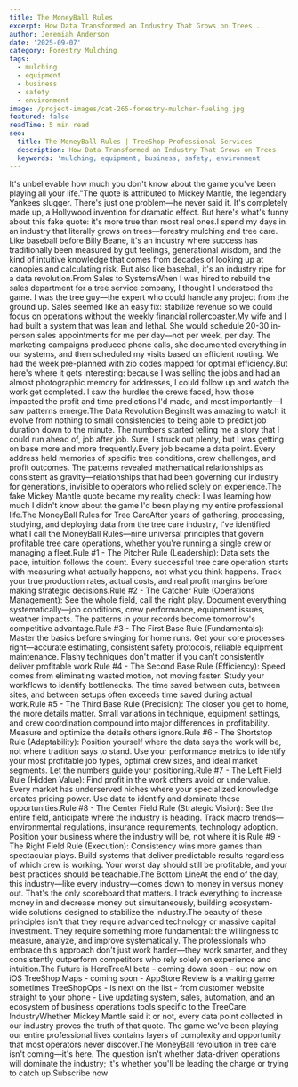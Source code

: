 ```yaml
---
title: The MoneyBall Rules
excerpt: How Data Transformed an Industry That Grows on Trees...
author: Jeremiah Anderson
date: '2025-09-07'
category: Forestry Mulching
tags:
  - mulching
  - equipment
  - business
  - safety
  - environment
image: /project-images/cat-265-forestry-mulcher-fueling.jpg
featured: false
readTime: 5 min read
seo:
  title: The MoneyBall Rules | TreeShop Professional Services
  description: How Data Transformed an Industry That Grows on Trees
  keywords: 'mulching, equipment, business, safety, environment'
---
```

It's unbelievable how much you don't know about the game you've been playing all your life."The quote is attributed to Mickey Mantle, the legendary Yankees slugger. There's just one problem—he never said it. It's completely made up, a Hollywood invention for dramatic effect. But here's what's funny about this fake quote: it's more true than most real ones.I spend my days in an industry that literally grows on trees—forestry mulching and tree care. Like baseball before Billy Beane, it's an industry where success has traditionally been measured by gut feelings, generational wisdom, and the kind of intuitive knowledge that comes from decades of looking up at canopies and calculating risk. But also like baseball, it's an industry ripe for a data revolution.From Sales to SystemsWhen I was hired to rebuild the sales department for a tree service company, I thought I understood the game. I was the tree guy—the expert who could handle any project from the ground up. Sales seemed like an easy fix: stabilize revenue so we could focus on operations without the weekly financial rollercoaster.My wife and I had built a system that was lean and lethal. She would schedule 20-30 in-person sales appointments for me per day—not per week, per day. The marketing campaigns produced phone calls, she documented everything in our systems, and then scheduled my visits based on efficient routing. We had the week pre-planned with zip codes mapped for optimal efficiency.But here's where it gets interesting: because I was selling the jobs and had an almost photographic memory for addresses, I could follow up and watch the work get completed. I saw the hurdles the crews faced, how those impacted the profit and time predictions I'd made, and most importantly—I saw patterns emerge.The Data Revolution BeginsIt was amazing to watch it evolve from nothing to small consistencies to being able to predict job duration down to the minute. The numbers started telling me a story that I could run ahead of, job after job. Sure, I struck out plenty, but I was getting on base more and more frequently.Every job became a data point. Every address held memories of specific tree conditions, crew challenges, and profit outcomes. The patterns revealed mathematical relationships as consistent as gravity—relationships that had been governing our industry for generations, invisible to operators who relied solely on experience.The fake Mickey Mantle quote became my reality check: I was learning how much I didn't know about the game I'd been playing my entire professional life.The MoneyBall Rules for Tree CareAfter years of gathering, processing, studying, and deploying data from the tree care industry, I've identified what I call the MoneyBall Rules—nine universal principles that govern profitable tree care operations, whether you're running a single crew or managing a fleet.Rule #1 - The Pitcher Rule (Leadership): Data sets the pace, intuition follows the count. Every successful tree care operation starts with measuring what actually happens, not what you think happens. Track your true production rates, actual costs, and real profit margins before making strategic decisions.Rule #2 - The Catcher Rule (Operations Management): See the whole field, call the right play. Document everything systematically—job conditions, crew performance, equipment issues, weather impacts. The patterns in your records become tomorrow's competitive advantage.Rule #3 - The First Base Rule (Fundamentals): Master the basics before swinging for home runs. Get your core processes right—accurate estimating, consistent safety protocols, reliable equipment maintenance. Flashy techniques don't matter if you can't consistently deliver profitable work.Rule #4 - The Second Base Rule (Efficiency): Speed comes from eliminating wasted motion, not moving faster. Study your workflows to identify bottlenecks. The time saved between cuts, between sites, and between setups often exceeds time saved during actual work.Rule #5 - The Third Base Rule (Precision): The closer you get to home, the more details matter. Small variations in technique, equipment settings, and crew coordination compound into major differences in profitability. Measure and optimize the details others ignore.Rule #6 - The Shortstop Rule (Adaptability): Position yourself where the data says the work will be, not where tradition says to stand. Use your performance metrics to identify your most profitable job types, optimal crew sizes, and ideal market segments. Let the numbers guide your positioning.Rule #7 - The Left Field Rule (Hidden Value): Find profit in the work others avoid or undervalue. Every market has underserved niches where your specialized knowledge creates pricing power. Use data to identify and dominate these opportunities.Rule #8 - The Center Field Rule (Strategic Vision): See the entire field, anticipate where the industry is heading. Track macro trends—environmental regulations, insurance requirements, technology adoption. Position your business where the industry will be, not where it is.Rule #9 - The Right Field Rule (Execution): Consistency wins more games than spectacular plays. Build systems that deliver predictable results regardless of which crew is working. Your worst day should still be profitable, and your best practices should be teachable.The Bottom LineAt the end of the day, this industry—like every industry—comes down to money in versus money out. That's the only scoreboard that matters. I track everything to increase money in and decrease money out simultaneously, building ecosystem-wide solutions designed to stabilize the industry.The beauty of these principles isn't that they require advanced technology or massive capital investment. They require something more fundamental: the willingness to measure, analyze, and improve systematically. The professionals who embrace this approach don't just work harder—they work smarter, and they consistently outperform competitors who rely solely on experience and intuition.The Future is HereTreeAI beta - coming down soon - out now on iOS
TreeShop Maps - coming soon - AppStore Review is a waiting game sometimes
TreeShopOps - is next on the list - from customer website straight to your phone - Live updating system, sales, automation, and an ecosystem of business operations tools specific to the TreeCare IndustryWhether Mickey Mantle said it or not, every data point collected in our industry proves the truth of that quote. The game we've been playing our entire professional lives contains layers of complexity and opportunity that most operators never discover.The MoneyBall revolution in tree care isn't coming—it's here. The question isn't whether data-driven operations will dominate the industry; it's whether you'll be leading the charge or trying to catch up.Subscribe now
